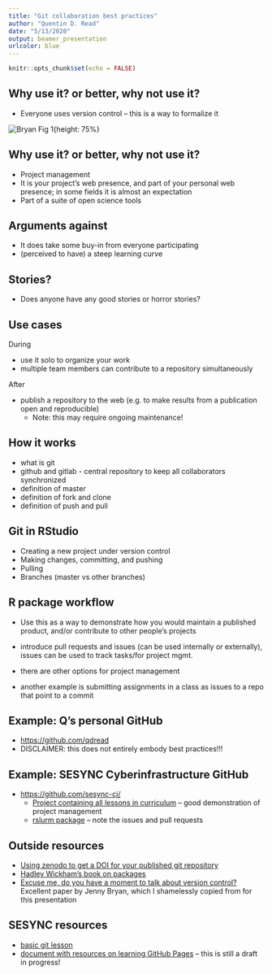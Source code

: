 ```yaml
---
title: "Git collaboration best practices"
author: "Quentin D. Read"
date: "5/13/2020"
output: beamer_presentation
urlcolor: blue
---
```


```r
knitr::opts_chunk$set(echo = FALSE)
```

## Why use it? or better, why not use it?

- Everyone uses version control -- this is a way to formalize it 

![Bryan Fig 1](gitpresentation/bryanfig1.PNG){height: 75%}

## Why use it? or better, why not use it?

- Project management
- It is your project's web presence, and part of your personal web presence; in some fields it is almost an expectation
- Part of a suite of open science tools 

## Arguments against

- It does take some buy-in from everyone participating
- (perceived to have) a steep learning curve

## Stories?

- Does anyone have any good stories or horror stories?

## Use cases

During

- use it solo to organize your work
- multiple team members can contribute to a repository simultaneously

After

- publish a repository to the web (e.g. to make results from a publication open and reproducible)
  + Note: this may require ongoing maintenance!

## How it works

- what is git 
- github and gitlab - central repository to keep all collaborators synchronized
- definition of master
- definition of fork and clone
- definition of push and pull

## Git in RStudio

- Creating a new project under version control
- Making changes, committing, and pushing
- Pulling
- Branches (master vs other branches)

## R package workflow 

- Use this as a way to demonstrate how you would maintain a published product, and/or contribute to other people's projects

- introduce pull requests and issues (can be used internally or externally), issues can be used to track tasks/for project mgmt.
- there are other options for project management
- another example is submitting assignments in a class as issues to a repo that point to a commit

## Example: Q's personal GitHub

- <https://github.com/qdread>
- DISCLAIMER: this does not entirely embody best practices!!!

## Example: SESYNC Cyberinfrastructure GitHub

- <https://github.com/sesync-ci/>
  + [Project containing all lessons in curriculum](https://github.com/orgs/SESYNC-ci/projects/2) -- good demonstration of project management
  + [rslurm package](https://github.com/SESYNC-ci/rslurm) -- note the issues and pull requests

## Outside resources

- [Using zenodo to get a DOI for your published git repository](https://guides.github.com/activities/citable-code/)
- [Hadley Wickham's book on packages](http://r-pkgs.had.co.nz/)
- [Excuse me, do you have a moment to talk about version control?](https://peerj.com/preprints/3159/) Excellent paper by Jenny Bryan, which I shamelessly copied from for this presentation


## SESYNC resources

- [basic git lesson](http://cyberhelp.sesync.org/basic-git-lesson/)
- [document with resources on learning GitHub Pages](https://github.com/SESYNC-ci/sesync-ci.github.io/blob/master/blog/_drafts/github-pages-resources.md) -- this is still a draft in progress!






